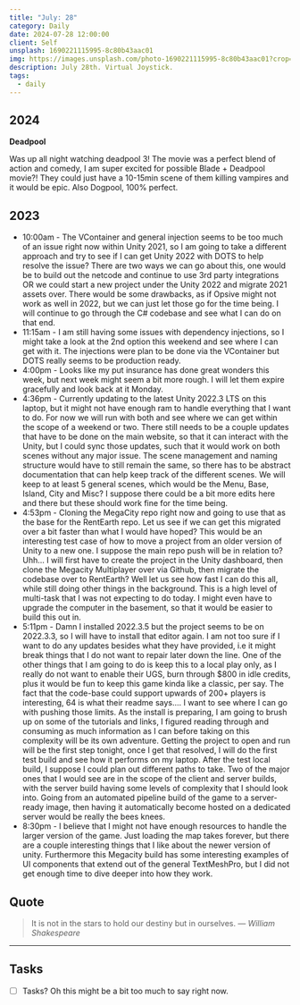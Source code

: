 ```yaml
---
title: "July: 28"
category: Daily
date: 2024-07-28 12:00:00
client: Self
unsplash: 1690221115995-8c80b43aac01
img: https://images.unsplash.com/photo-1690221115995-8c80b43aac01?crop=entropy&cs=srgb&fm=jpg&ixid=MnwzNjM5Nzd8MHwxfHJhbmRvbXx8fHx8fHx8fDE2ODE3NDg2ODY&ixlib=rb-4.0.3&q=85
description: July 28th. Virtual Joystick.
tags:
  - daily
---
```


## 2024

**Deadpool**

Was up all night watching deadpool 3!
The movie was a perfect blend of action and comedy, I am super excited for possible Blade + Deadpool movie?!
They could just have a 10-15min scene of them killing vampires and it would be epic.
Also Dogpool, 100% perfect.


## 2023
- 10:00am - The VContainer and general injection seems to be too much of an issue right now within Unity 2021, so I am going to take a different approach and try to see if I can get Unity 2022 with DOTS to help resolve the issue? There are two ways we can go about this, one would be to build out the netcode and continue to use 3rd party integrations OR we could start a new project under the Unity 2022 and migrate 2021 assets over. There would be some drawbacks, as if Opsive might not work as well in 2022, but we can just let those go for the time being. I will continue to go through the C# codebase and see what I can do on that end.
- 11:15am - I am still having some issues with dependency injections, so I might take a look at the 2nd option this weekend and see where I can get with it.  The injections were plan to be done via the VContainer but DOTS really seems to be production ready.
- 4:00pm - Looks like my put insurance has done great wonders this week, but next week might seem a bit more rough. I will let them expire gracefully and look back at it Monday.
- 4:36pm - Currently updating to the latest Unity 2022.3 LTS on this laptop, but it might not have enough ram to handle everything that I want to do. For now we will run with both and see where we can get within the scope of a weekend or two. There still needs to be a couple updates that have to be done on the main website, so that it can interact with the Unity, but I could sync those updates, such that it would work on both scenes without any major issue. The scene management and naming structure would have to still remain the same, so there has to be abstract documentation that can help keep track of the different scenes. We will keep to at least 5 general scenes, which would be the Menu, Base, Island, City and Misc? I suppose there could be a bit more edits here and there but these should work fine for the time being. 
- 4:53pm - Cloning the MegaCity repo right now and going to use that as the base for the RentEarth repo. Let us see if we can get this migrated over a bit faster than what I would have hoped? This would be an interesting test case of how to move a project from an older version of Unity to a new one. I suppose the main repo push will be in relation to? Uhh... I will first have to create the project in the Unity dashboard, then clone the Megacity Multiplayer over via Github, then migrate the codebase over to RentEarth? Well let us see how fast I can do this all, while still doing other things in the background. This is a high level of multi-task that I was not expecting to do today. I might even have to upgrade the computer in the basement, so that it would be easier to build this out in. 
- 5:11pm - Damn I installed 2022.3.5 but the project seems to be on 2022.3.3, so I will have to install that editor again. I am not too sure if I want to do any updates besides what they have provided, i.e it might break things that I do not want to repair later down the line. One of the other things that I am going to do is keep this to a local play only, as I really do not want to enable their UGS, burn through $800 in idle credits, plus it would be fun to keep this game kinda like a classic, per say. The fact that the code-base could support upwards of 200+ players is interesting, 64 is what their readme says.... I want to see where I can go with pushing those limits. As the install is preparing, I am going to brush up on some of the tutorials and links, I figured reading through and consuming as much information as I can before taking on this complexity will be its own adventure. Getting the project to open and run will be the first step tonight, once I get that resolved, I will do the first test build and see how it performs on my laptop. After the test local build, I suppose I could plan out different paths to take. Two of the major ones that I would see are in the scope of the client and server builds, with the server build having some levels of complexity that I should look into. Going from an automated pipeline build of the game to a server-ready image, then having it automatically become hosted on a dedicated server would be really the bees knees.
- 8:30pm - I believe that I might not have enough resources to handle the larger version of the game. Just loading the map takes forever, but there are a couple interesting things that I like about the newer version of unity. Furthermore this Megacity build has some interesting examples of UI components that extend out of the general TextMeshPro, but I did not get enough time to dive deeper into how they work. 

## Quote

> It is not in the stars to hold our destiny but in ourselves.
> — <cite>William Shakespeare</cite>

---

## Tasks

- [ ] Tasks? Oh this might be a bit too much to say right now.